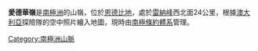 {{multiple issues|
{{expand|time=2016-12-07T05:02:19+00:00}}
{{unreferenced|time=2016-12-07T05:02:19+00:00}}
{{update|time=2016-12-07T05:02:19+00:00}}
}}
{{coord|67|15|S|55|34|E|source:GNIS|display=title}}

'''愛德華嶺'''是[[南極洲|南極洲]]的山嶺，位於[[恩德比地|恩德比地]]，處於[[雷納峰|雷納峰]]西北面24公里，根據[[澳大利亞|澳大利亞]]探險隊的空中照片繪入地圖，現時由[[南極條約體系|南極條約體系]]管理。

{{Antarctica-geo-stub}}
[[Category:南極洲山脈|Category:南極洲山脈]]